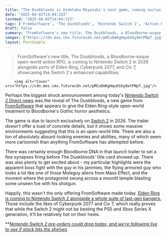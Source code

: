 ```yaml
---
title: "The Duskbloods is Hidetaka Miyazaki's next game, coming exclusively to Switch 2 in 2026, and it looks like it is to Bloodborne as Elden Ring was to Dark Souls"
date: "2025-04-02T14:04:32Z"
lastmod: "2025-04-02T14:04:32Z"
tags: ['FromSoftware', 'The Duskbloods', 'Nintendo Switch 2', 'Action RPG', 'Open World', 'Gothic Horror', 'Bloodborne', 'Elden Ring', 'Cyberpunk 2077', 'Civilization 7']
draft: false
summary: "FromSoftware's new title, The Duskbloods, a Bloodborne-esque open-world action RPG,  is coming to Nintendo Switch 2 in 2026 alongside ports of Elden Ring, Cyberpunk 2077, and Civ 7, showcasing the Switch 2's enhanced capabilities."
images: ["https://cdn.mos.cms.futurecdn.net/pMCu8mKgHqubSGy8etPNpT.jpg"]
layout: PostSimple
---
```

> FromSoftware's new title, The Duskbloods, a Bloodborne-esque open-world action RPG,  is coming to Nintendo Switch 2 in 2026 alongside ports of Elden Ring, Cyberpunk 2077, and Civ 7, showcasing the Switch 2's enhanced capabilities.


        <img alt="Cover" src="https://cdn.mos.cms.futurecdn.net/pMCu8mKgHqubSGy8etPNpT.jpg"/>
        
Perhaps the biggest shock announcement among today's [Nintendo Switch 2 Direct news](https://www.gamesradar.com/news/live/nintendo-switch-2-direct-news-live-april-2-announcements/) was the reveal of The Duskbloods, a new game from [FromSoftware](https://www.gamesradar.com/tag/fromsoftware/) that appears to give the Elden Ring-style open-world treatment to Bloodborne's Gothic horror aesthetics.

The game is due to launch exclusively on [Switch 2](https://www.gamesradar.com/nintendo-switch-2-guide/) in 2026. The trailer doesn't offer a load of concrete details, but it shows some massive environments suggesting that this is an open-world title. There are also a ton of absolutely absurd-looking enemies and abilities, many of which seem more cartoonish than anything FromSoftware has attempted before.

There was certainly enough Bloodborne DNA in that launch trailer to set a few synapses firing before The Duskbloods' title card showed up. There was also plenty to get excited about - my particular highlights were the apparent boss fight with the guy in his jammies, the flying armored guy who looks a lot like one of those Moleguy aliens from Mass Effect, and the moment where the protagonist swung across a moonlit temple blasting some unseen foe with his shotgun.

Happily, this wasn't the only offering FromSoftware made today. [Elden Ring is coming to Nintendo Switch 2 alongside a whole suite of last-gen bangers. ](https://www.gamesradar.com/platforms/nintendo-switch-2/elden-ring-cyberpunk-2077-hitman-and-many-more-are-coming-to-the-nintendo-switch-2-proving-its-a-much-more-powerful-console-than-the-original-switch/)Those include the likes of Cyberpunk 2077 and Civ 7, which really proves that while the Switch 2 might not be besting the PS5 and Xbox Series X generation, it'll be relatively hot on their heels.

**[<em>Nintendo Switch 2 pre-orders could drop today, and we're following live to see if stock hits the shelves</em>](https://www.gamesradar.com/news/live/nintendo-switch-2-pre-orders-live/)
        